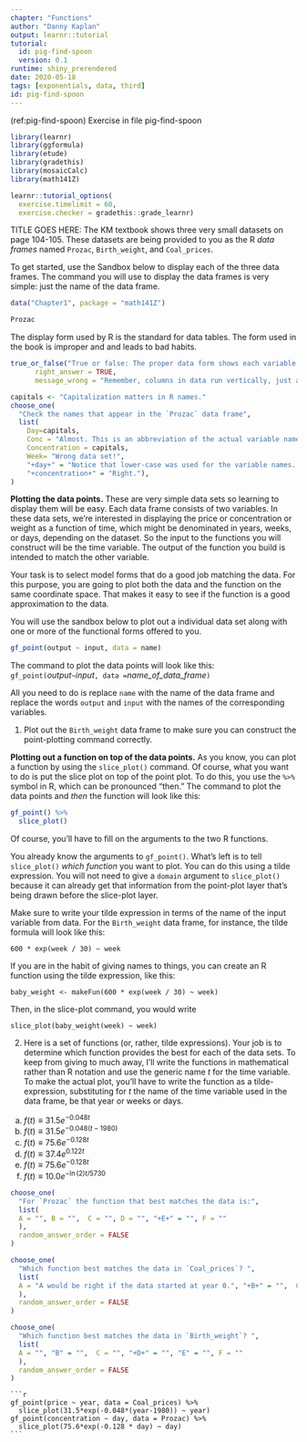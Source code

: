 ```yaml
---
chapter: "Functions"
author: "Danny Kaplan"
output: learnr::tutorial
tutorial:
  id: pig-find-spoon 
  version: 0.1
runtime: shiny_prerendered
date: 2020-05-18 
tags: [exponentials, data, third]
id: pig-find-spoon 
---
```


(ref:pig-find-spoon) Exercise in file pig-find-spoon

```r
library(learnr)
library(ggformula)
library(etude)
library(gradethis)
library(mosaicCalc)
library(math141Z)

learnr::tutorial_options(
  exercise.timelimit = 60, 
  exercise.checker = gradethis::grade_learnr)
```

TITLE GOES HERE: The KM textbook shows three very small datasets on page 104-105. These datasets are being provided to you as the R *data frames* named `Prozac`, `Birth_weight`, and `Coal_prices`.

To get started, use the Sandbox below to display each of the three data frames. The command you will use to display the data frames is very simple: just the name of the data frame.

```r
data("Chapter1", package = "math141Z")
```

```r
Prozac
```

The display form used by R is the standard for data tables. The form used in the book is improper and and leads to bad habits.

```r
true_or_false("True or false: The proper data form shows each variable as a column.",
      right_answer = TRUE,
      message_wrong = "Remember, columns in data run vertically, just as they do in buildings.")
```

```r
capitals <- "Capitalization matters in R names."
choose_one(
  "Check the names that appear in the `Prozac` data frame",
  list(
    Day=capitals,
    Conc = "Almost. This is an abbreviation of the actual variable name.",
    Concentration = capitals,
    Week= "Wrong data set!",
    "+day+" = "Notice that lower-case was used for the variable names. This is a good convention to use..", 
    "+concentration+" = "Right."),
)

```

**Plotting the data points.** These are very simple data sets so learning to display them will be easy. Each data frame consists of two variables. In these data sets, we're interested in displaying the price or concentration or weight as a function of time, which might be denominated in years, weeks, or days, depending on the dataset. So the input to the functions you will construct will  be the time variable. The output of the function you build is intended to match the other variable.

Your task is to select model forms that do a good job matching the data. For this purpose, you are going to plot both the data and the function on the same coordinate space. That makes it easy to see if the function is a good approximation to the data.

You will use the sandbox below to plot out a individual data  set along with one or more of the functional forms offered to you. 

```r
gf_point(output ~ input, data = name)
```

The command to plot the data points will look like this:
`gf_point(`*output*` ~ `*input*`, data = `*name_of_data_frame*`)`

All you need to do is replace `name` with the name of the data frame and replace the words `output` and `input` with the names of the corresponding variables.

1. Plot out the `Birth_weight` data frame to make sure you can construct the point-plotting command correctly.



**Plotting out a function on top of the data points.** As you know, you can plot a function by using the `slice_plot()` command. Of course, what you want to do is put the slice plot on top of the point plot. To do this, you use the `%>%` symbol in R, which can be pronounced "then." The command to plot the data points and *then* the function will look like this:

```r 
gf_point() %>% 
  slice_plot()
```

Of course, you'll have to fill on the arguments to the two R functions.

You already know the arguments to `gf_point()`. What's left is to tell `slice_plot()` *which function* you want to plot. You can do this using a tilde expression. You will not need to give a `domain` argument to `slice_plot()` because it can already get that information from the point-plot layer that's being drawn before the slice-plot layer.

Make sure to write your tilde expression in terms of the name of the input variable from data. For the `Birth_weight` data frame, for instance, the tilde formula will look like this:

`600 * exp(week / 30) ~ week`

If you are in the habit of giving names to things, you can create an R function using the tilde expression, like this:

`baby_weight <- makeFun(600 * exp(week / 30) ~ week)`

Then, in the slice-plot command, you would write 

`slice_plot(baby_weight(week) ~ week)`

2. Here is a set of functions (or, rather, tilde expressions). Your job is to determine which function provides the best for each of the data sets. To keep from giving to much away, I'll write the functions in mathematical rather than R notation and use the generic name $t$ for the time variable.  To make the actual plot, you'll have to write the function as a tilde-expression, substituting for $t$ the name of the time variable used in the data frame, be that year or weeks or days. 
    
a. $f(t) \equiv 31.5 e^{-0.048 t}$    
b. $f(t) \equiv 31.5 e^{-0.048 (t - 1980)}$
c. $f(t) \equiv 75.6 e^{-0.128 t}$
d. $f(t) \equiv 37.4 e^{0.122 t}$
e. $f(t) \equiv 75.6 e^{-0.128 t}$
f. $f(t) \equiv 10.0 e^{-\ln(2) t / 5730}$

```r
choose_one(
  "For `Prozac` the function that best matches the data is:",
  list(
  A = "", B = "",  C = "", D = "", "+E+" = "", F = ""
  ),
  random_answer_order = FALSE
)
```

```r
choose_one(
  "Which function best matches the data in `Coal_prices`? ",
  list(
  A = "A would be right if the data started at year 0.", "+B+" = "",  C = "", D = "", "E" = "", F = ""
  ),
  random_answer_order = FALSE
)
```

```r
choose_one(
  "Which function best matches the data in `Birth_weight`? ",
  list(
  A = "", "B" = "",  C = "", "+D+" = "", "E" = "", F = ""
  ),
  random_answer_order = FALSE
)
```

````etude
```r
gf_point(price ~ year, data = Coal_prices) %>%
  slice_plot(31.5*exp(-0.048*(year-1980)) ~ year)
gf_point(concentration ~ day, data = Prozac) %>%
  slice_plot(75.6*exp(-0.128 * day) ~ day)
```
````


